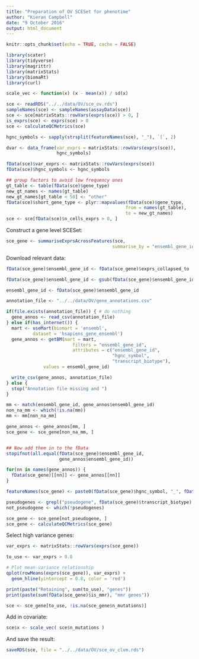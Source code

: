 ```yaml
---
title: "Preparation of OV SCESet for phenotime"
author: "Kieran Campbell"
date: "9 October 2016"
output: html_document
---
```


```r
knitr::opts_chunk$set(echo = TRUE, cache = FALSE)

library(scater)
library(tidyverse)
library(magrittr)
library(matrixStats)
library(biomaRt)
library(curl)

scale_vec <- function(x) (x - mean(x)) / sd(x)
```


```r
sce <- readRDS("../../data/OV/sce_ov.rds")
sampleNames(sce) <- sampleNames(assayData(sce))
sce <- sce[matrixStats::rowVars(exprs(sce)) > 0, ]
is_exprs(sce) <- exprs(sce) > 0
sce <- calculateQCMetrics(sce)

hgnc_symbols <- sapply(strsplit(featureNames(sce), "_"), `[`, 2)

dvar <- data_frame(var_exprs = matrixStats::rowVars(exprs(sce)),
                   hgnc_symbols)

fData(sce)$var_exprs <- matrixStats::rowVars(exprs(sce))
fData(sce)$hgnc_symbols <- hgnc_symbols

## group factors to avoid low frequency ones
gt_table <- table(fData(sce)$gene_type)
new_gt_names <- names(gt_table)
new_gt_names[gt_table < 50] <- "other"
fData(sce)$short_gene_type <- plyr::mapvalues(fData(sce)$gene_type,
                                             from = names(gt_table),
                                             to = new_gt_names)
sce <- sce[fData(sce)$n_cells_exprs > 0, ]
```

Construct a gene level SCESet:

```r
sce_gene <- summariseExprsAcrossFeatures(sce,
                                        summarise_by = "ensembl_gene_id")
```

Download relevant data:

```r
fData(sce_gene)$ensembl_gene_id <- fData(sce_gene)$exprs_collapsed_to

fData(sce_gene)$ensembl_gene_id <- gsub(fData(sce_gene)$ensembl_gene_id, pattern = "\\.[0-9]+", replacement = "")

ensembl_gene_id <- fData(sce_gene)$ensembl_gene_id

annotation_file <- "../../data/OV/gene_annotations.csv"

if(file.exists(annotation_file)) { # do nothing
  gene_annos <- read_csv(annotation_file)
} else if(has_internet()) {
  mart <- useMart(biomart = 'ensembl', 
          dataset = 'hsapiens_gene_ensembl')
  gene_annos <- getBM(mart = mart, 
                         filters = "ensembl_gene_id",
                         attributes = c("ensembl_gene_id",
                                        "hgnc_symbol",
                                        "transcript_biotype"),
              values = ensembl_gene_id)

  write_csv(gene_annos, annotation_file)
} else {
  stop("Annotation file missing and ")
}

mm <- match(ensembl_gene_id, gene_annos$ensembl_gene_id)
non_na_mm <- which(!is.na(mm))
mm <- mm[non_na_mm]

gene_annos <- gene_annos[mm, ]
sce_gene <- sce_gene[non_na_mm, ]


## Now add them in to the fData
stopifnot(all.equal(fData(sce_gene)$ensembl_gene_id,
                    gene_annos$ensembl_gene_id))

for(nn in names(gene_annos)) {
  fData(sce_gene)[[nn]] <- gene_annos[[nn]]
}

featureNames(sce_gene) <- paste0(fData(sce_gene)$hgnc_symbol, "_", fData(sce_gene)$ensembl_gene_id)

```

```r
pseudogenes <- grepl("pseudogene", fData(sce_gene)$transcript_biotype)
not_pseudogene <- which(!pseudogenes)

sce_gene <- sce_gene[not_pseudogene, ]
sce_gene <- calculateQCMetrics(sce_gene)
```




Select high variance genes:

```r
var_exprs <- matrixStats::rowVars(exprs(sce_gene))

to_use <- var_exprs > 0.8

# Plot mean-variance relationship
qplot(rowMeans(exprs(sce_gene)), var_exprs) + 
  geom_hline(yintercept = 0.8, color = 'red')

print(paste("Retaining", sum(to_use), "genes"))
print(paste(sum(fData(sce_gene)$is_mmr), "mmr genes"))

sce <- sce_gene[to_use, !is.na(sce_gene$n_mutations)]
```

Add in covariate:

```r
sce$x <- scale_vec( sce$n_mutations )
```

And save the result:

```r
saveRDS(sce, file = "../../data/OV/sce_ov_clvm.rds")
```